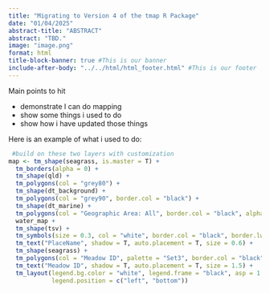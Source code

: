```yaml
---
title: "Migrating to Version 4 of the tmap R Package"
date: "01/04/2025"
abstract-title: "ABSTRACT"
abstract: "TBD."
image: "image.png"
format: html
title-block-banner: true #This is our banner
include-after-body: "../../html/html_footer.html" #This is our footer
---
```



Main points to hit

 - demonstrate I can do mapping
 - show some things i used to do
 - show how i have updated those things
 
 
 Here is an example of what i used to do:
 
```r
 
 #build on these two layers with customization
map <- tm_shape(seagrass, is.master = T) +
  tm_borders(alpha = 0) +
  tm_shape(qld) +
  tm_polygons(col = "grey80") +
  tm_shape(dt_background) +
  tm_polygons(col = "grey90", border.col = "black") +
  tm_shape(dt_marine) +
  tm_polygons(col = "Geographic Area: All", border.col = "black", alpha = 0.3, palette = "Pastel1", legend.show = T) +
  water_map +
  tm_shape(tsv) +
  tm_symbols(size = 0.3, col = "white", border.col = "black", border.lwd = 1, shape = 23) +
  tm_text("PlaceName", shadow = T, auto.placement = T, size = 0.6) +
  tm_shape(seagrass) +
  tm_polygons(col = "Meadow ID", palette = "Set3", border.col = "black", legend.show = F) +
  tm_text("Meadow ID", shadow = T, auto.placement = T, size = 1.5) +
  tm_layout(legend.bg.color = "white", legend.frame = "black", asp = 1.1,
            legend.position = c("left", "bottom"))
 
```